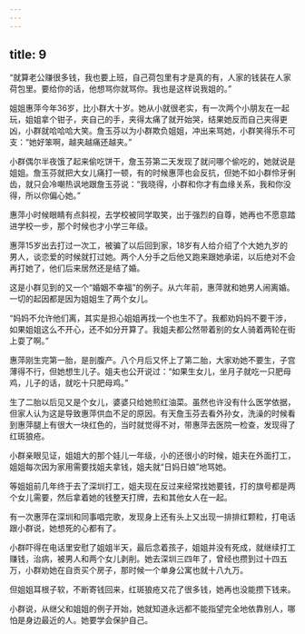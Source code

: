```yaml
---
---
---
```

title: 9
---





“就算老公赚很多钱，我也要上班，自己荷包里有才是真的有，人家的钱装在人家荷包里。要给你的话，他想骂你就骂你。我也是这样说我姐的。”

姐姐惠萍今年36岁，比小群大十岁。她从小就很老实，有一次两个小朋友在一起玩，姐姐拿个钳子，夹自己的手，夹得太痛了就开始哭，结果她反而自己夹得更凶，小群就哈哈哈大笑。詹玉芬以为小群欺负姐姐，冲出来骂她，小群笑得乐不可支：“她好笨啊，越夹越痛还越夹。”

小群偶尔半夜饿了起来偷吃饼干，詹玉芬第二天发现了就问哪个偷吃的，她就说是姐姐。詹玉芬就把大女儿痛打一顿，有的时候惠萍也会反抗，但她不如小群伶牙俐齿，就只会冷嘲热讽地跟詹玉芬说：“我晓得，小群和你才有血缘关系，我和你没得，所以你偏心她。”

惠萍小时候眼睛有点斜视，去学校被同学取笑，出于强烈的自尊，她再也不愿意踏进学校一步，那个时候也才小学三年级。

惠萍15岁出去打过一次工，被骗了以后回到家，18岁有人给介绍了个大她九岁的男人，谈恋爱的时候就打过她。两个人分手之后他又跑来跟她承诺，以后绝对不会再打她了，他们后来居然还是结了婚。

这是小群见到的又一个“婚姻不幸福”的例子。从六年前，惠萍就和她男人闹离婚。一切的起因都是因为姐姐生了两个女儿。

“妈妈不允许他们离，其实是担心姐姐再找一个也生不了。我都劝妈妈不要干涉，如果姐姐这么不开心，还不如分开算了。我姐夫都公然带着别的女人骑着两轮在街上耍了啊。”

惠萍刚生完第一胎，是剖腹产。八个月后又怀上了第二胎，大家劝她不要生，子宫薄得不行，但她想生儿子。姐夫也公开说过：“如果生女儿，坐月子就吃一只肥母鸡，儿子的话，就吃十只肥母鸡。”

生了二胎以后见又是个女儿，婆婆只给她煎红油菜。虽然也许没有什么医学依据，但家人认为这是导致惠萍供血不足的原因。有天詹玉芬去看外孙女，洗澡的时候看到惠萍腿上有很大一块红色的，当时就觉得不对，带惠萍去医院一检查，发现得了红斑狼疮。

小群亲眼见证，姐姐大的那个娃儿一年级，小的还很小的时候，姐夫在外面打工，姐姐每次因为家用需要找姐夫拿钱，姐夫就“日妈日娘”地骂她。

等姐姐前几年终于去了深圳打工，姐夫现在反过来经常找她要钱，打的旗号都是两个女儿需要，然后拿着她的钱整天打牌，去和其他女人在一起。

有一次惠萍在深圳和同事唱完歌，发现身上还有头上又出现一排排红颗粒，打电话跟小群说，她想死的心都有了。

小群吓得在电话里安慰了姐姐半天，最后念着孩子，姐姐并没有死成，就继续打工赚钱，治病，被男人和两个女儿剥削。她去深圳三四年了，曾经也攒到过十四五万，小群劝她在自贡买个房子，那时候一个单身公寓也就十八九万。

但姐姐耳根子软，不断寄钱回来，红斑狼疮又花了很多钱，她再也没能攒下钱来。

小群说，从继父和姐姐的例子开始，她就知道永远都不能指望完全地依靠别人，哪怕是身边最近的人。她要学会保护自己。